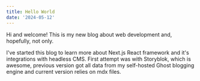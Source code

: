 ```yaml
---
title: Hello World
date: '2024-05-12'
---
```


Hi and welcome! This is my new blog about web development and, hopefully, not only.

I've started this blog to learn more about Next.js React framework and it's integrations with headless CMS. First attempt was with Storyblok, which is awesome, previous version got all data from my self-hosted Ghost blogging engine and current version relies on mdx files.
